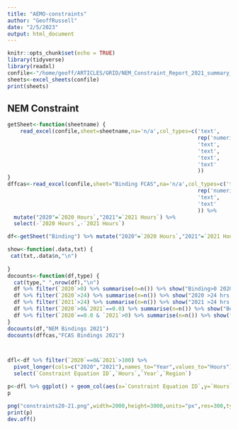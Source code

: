```yaml
---
title: "AEMO-constraints"
author: "GeoffRussell"
date: "2/5/2023"
output: html_document
---
```


```r
knitr::opts_chunk$set(echo = TRUE)
library(tidyverse)
library(readxl)
confile<-"/home/geoff/ARTICLES/GRID/NEM_Constraint_Report_2021_summary_data.xlsx"
sheets<-excel_sheets(confile)
print(sheets)
```

## NEM Constraint 

```r
getSheet<-function(sheetname) {
    read_excel(confile,sheet=sheetname,na='n/a',col_types=c('text',
                                                            rep('numeric',2),
                                                            'text',
                                                            'text',
                                                            'text',
                                                            'text'
                                                            ))
}
dffcas<-read_excel(confile,sheet="Binding FCAS",na='n/a',col_types=c('text',
                                                            rep('numeric',2),
                                                            'text',
                                                            'text'
                                                            )) %>%
  mutate("2020"=`2020 Hours`,"2021"=`2021 Hours`) %>% 
  select(-`2020 Hours`,-`2021 Hours`) 

df<-getSheet("Binding") %>% mutate("2020"=`2020 Hours`,"2021"=`2021 Hours`) %>% select(-`2020 Hours`,-`2021 Hours`) 

show<-function(.data,txt) {
 cat(txt,.data$n,"\n") 
  
}
docounts<-function(df,type) {
  cat(type," ",nrow(df),"\n")
  df %>% filter(`2020`>0) %>% summarise(n=n()) %>% show("Binding>0 2020: ") 
  df %>% filter(`2020`>24) %>% summarise(n=n()) %>% show("2020 >24 hrs: ")
  df %>% filter(`2021`>24) %>% summarise(n=n()) %>% show("2021 >24 hrs: ")
  df %>% filter(`2020`>0&`2021`==0.0) %>% summarise(n=n()) %>% show("Better in 2021: ")
  df %>% filter(`2020`==0.0 & `2021`>0) %>% summarise(n=n()) %>% show("Worse in 2021: ")
}
docounts(df,"NEM Bindings 2021")
docounts(dffcas,"FCAS Bindings 2021")



dfl<-df %>% filter(`2020`==0&`2021`>100) %>%
  pivot_longer(cols=c("2020","2021"),names_to="Year",values_to="Hours") %>%
  select(`Constraint Equation ID`,`Hours`,`Year`,`Region`) 

p<-dfl %>% ggplot() + geom_col(aes(x=`Constraint Equation ID`,y=`Hours`,fill=`Year`),position="dodge") + facet_wrap(~Region)+coord_flip()
p

png("constraints20-21.png",width=2000,height=3000,units="px",res=300,type="cairo-png")
print(p)
dev.off()

```

